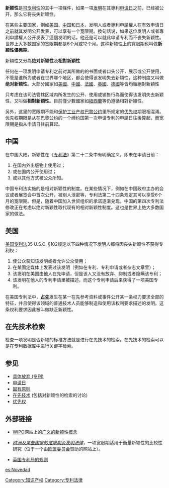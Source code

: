 {{可专利性}}

'''新颖性'''是[[可专利性|可专利性]]的其中一項條件，如果一項[[发明|发明]]在其專利[[申请日|申请日]]之前，已经被公开，那么它将丧失新颖性。

在某些主要国家，例如[[美国|美国]]、[[中国|中国]]和[[日本|日本]]，发明人或者專利申請權人在有效申请日之前就其发明公开发表，可以享有一个宽限期。換句話说，如果这位发明人或者專利申請權人公开发表了這個发明的话，他还是可以就此申请专利而不丧失新颖性。世界上大多数国家的宽限期都是6个月或12个月。这种新颖性上的寬限期也叫做'''新颖性優惠期'''。

新穎性又分為'''绝对新颖性'''及'''相對新穎性'''

任何在一项发明申请专利之前对其所做的的书面或者口头公开，展示或公开使用，不管是谁所为或者在世界哪个地区，都会使得该发明失去新穎性，这种制度又叫做'''绝对新颖性'''。大部分國家如[[美國|美國]]、[[中國|中國]]、[[法國|法國]]、[[英國|英國]]、[[德國|德國]]等皆均循絕對新穎性

只考虑在该司法管辖区域内所发生的公开、使用或销售行為而使得该发明失去新颖性，又叫做'''相對新穎性'''。目前僅少數國家如[[紐西蘭|紐西蘭]]等仍遵循相對新穎性。

另外，这里的宽限期不能和[[保护工业产权巴黎公约|保护工业产权巴黎公约]]里所规定的[[优先权|优先权]]期限相混淆。优先权期限是从在巴黎公约的一个缔约国第一次申请专利的申請日往後算起，而宽限期是指从申请日往前算起。

{{专利法律}}

== 中国 ==

在中国大陆，新颖性在《[[中国专利法|专利法]]》第二十二条中有明确定义，即未在申请日前：

# 在国内外出版物上使用过；
# 或在国内公开使用过；
# 或以其他方式被公众所知。

中国专利法实施的是相对新颖性的制度。在某些情况下，例如在中国政府主办的会议或者展览会中首次公开，被别人泄密等，专利法第二十四条规定其可以享受6个月的宽限期。但是，随着中国加入世贸组织的承诺逐渐兑现，中国的第四次专利法修改正在考虑以绝对新颖性取代现有的相对新颖性制度。这也是世界上绝大多数国家的做法。

== 美国 ==

[[美国专利法|美国专利法]]35 U.S.C. §102规定以下四种情况下发明人都将因丧失新颖性不获得专利权： 

# 使公众获知该发明或者允许公众使用；
# 在某固定媒体上发表过该发明（例如在专利、专利申请或者杂志文章里）；
# 该发明在美国由他人在先申请，但是该人又没有放弃、抑制或者隐瞒该专利；
# 该发明在他人的专利申请里被描述，而这个专利申请后来获得了一项美国专利。

在美国专利法中，'''[[占先|占先]]'''发生在某一在先参考资料或事件公开某一条权力要求全部的特征，并且使得该领域的普通技术人员能够制造和使用该权利要求描述的发明。这条权利要求因此被叫做缺乏新颖性。

== 在先技术检索 ==
{{main|在先技术}}
检查一项发明是否新颖的标准方法就是进行在先技术的检索。在先技术的检索可以是在专利数据库中进行关键字检索。

== 参见 ==

* [[具体放弃_(专利)|具体放弃 (专利)]]
* [[申请日|申请日]]
* [[固有原则|固有原则]]
* [[在先技术|在先技术]] (包括对新颖性的检索的讨论)
* [[优先权|优先权]]

== 外部链接 ==
*{{en}}[[世界知识产权组织|WIPO]]网站上的[http://www.wipo.int/scp/en/novelty/ 广义的新颖性概念] {{Wayback|url=http://www.wipo.int/scp/en/novelty/ |date=20070313214833 }}
*{{en}}[https://web.archive.org/web/20070117114505/http://www.ipr-helpdesk.org/documentos/docsPublicacion/html_xml/8_GracePeriodinventionLaw[0000004514_00].html ''欧洲及某些国家的宽限期及发明法律'']，一项宽限期适用于衡量新颖性的比较性研究（位于一个由[[欧盟委员会|欧盟委员会]]赞助的网站上）。
*{{en}}[https://web.archive.org/web/20060710092629/http://www.patent.gov.uk/about/consultations/mod-designs/analysis.htm 英国专利局的规则]

[[Category:知识产权|Category:知识产权]]
[[Category:专利法律|Category:专利法律]]

[[es:Novedad|es:Novedad]]